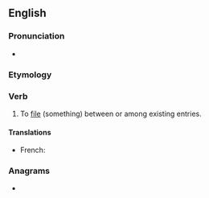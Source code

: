 ==English==

===Pronunciation===
* {{rhymes|aɪl|lang=en}}

===Etymology===
{{prefix|en|inter|file}}

===Verb===
{{en-verb|interfil}}

# {{lb|en|transitive}} To [[file]] (something) between or among existing entries.

====Translations====
{{trans-top}}
* French: {{t+|fr|interclasser}}
{{trans-mid}}
{{trans-bottom}}

===Anagrams===
* {{anagrams|en|infertile}}
